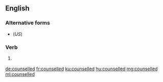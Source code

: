 ==English==

===Alternative forms===
* {{l|en|counseled}} (''US'')

===Verb===
{{head|en|verb form}}

# {{label|en|British|Canada}} {{en-past of|counsel}}

[[de:counselled]]
[[fr:counselled]]
[[ku:counselled]]
[[hu:counselled]]
[[mg:counselled]]
[[ml:counselled]]